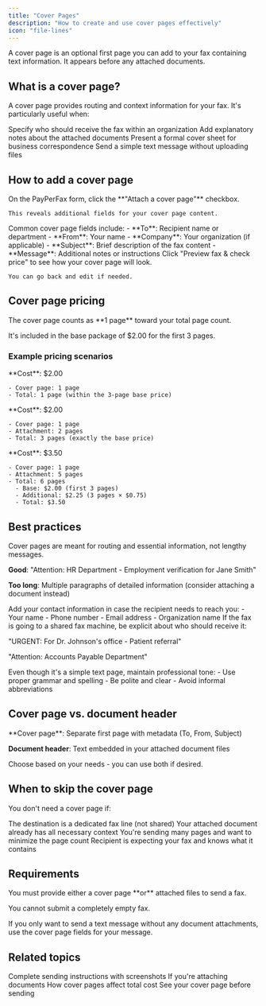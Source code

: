 ```yaml
---
title: "Cover Pages"
description: "How to create and use cover pages effectively"
icon: "file-lines"
---
```


A cover page is an optional first page you can add to your fax containing text information. It appears before any attached documents.

## What is a cover page?

A cover page provides routing and context information for your fax. It's particularly useful when:

<CardGroup cols={2}>
  <Card title="Routing Instructions" icon="route">
    Specify who should receive the fax within an organization
  </Card>
  <Card title="Context & Notes" icon="message">
    Add explanatory notes about the attached documents
  </Card>
  <Card title="Professional Appearance" icon="briefcase">
    Present a formal cover sheet for business correspondence
  </Card>
  <Card title="No Attachments" icon="file-slash">
    Send a simple text message without uploading files
  </Card>
</CardGroup>

## How to add a cover page

<Steps>
  <Step title="Enable cover page">
    On the PayPerFax form, click the **"Attach a cover page"** checkbox.

    This reveals additional fields for your cover page content.
  </Step>

  <Step title="Fill in the fields">
    Common cover page fields include:
    - **To**: Recipient name or department
    - **From**: Your name
    - **Company**: Your organization (if applicable)
    - **Subject**: Brief description of the fax content
    - **Message**: Additional notes or instructions
  </Step>

  <Step title="Preview before sending">
    Click "Preview fax & check price" to see how your cover page will look.

    You can go back and edit if needed.
  </Step>
</Steps>

## Cover page pricing

<Info>
The cover page counts as **1 page** toward your total page count.

It's included in the base package of $2.00 for the first 3 pages.
</Info>

### Example pricing scenarios

<AccordionGroup>
  <Accordion title="Cover page only (no attachments)">
    **Cost**: $2.00

    - Cover page: 1 page
    - Total: 1 page (within the 3-page base price)
  </Accordion>

  <Accordion title="Cover page + 2-page attachment">
    **Cost**: $2.00

    - Cover page: 1 page
    - Attachment: 2 pages
    - Total: 3 pages (exactly the base price)
  </Accordion>

  <Accordion title="Cover page + 5-page attachment">
    **Cost**: $3.50

    - Cover page: 1 page
    - Attachment: 5 pages
    - Total: 6 pages
      - Base: $2.00 (first 3 pages)
      - Additional: $2.25 (3 pages × $0.75)
      - Total: $3.50
  </Accordion>
</AccordionGroup>

## Best practices

<Accordion title="Keep it concise" icon="compress">
Cover pages are meant for routing and essential information, not lengthy messages.

**Good**: "Attention: HR Department - Employment verification for Jane Smith"

**Too long**: Multiple paragraphs of detailed information (consider attaching a document instead)
</Accordion>

<Accordion title="Include key contact info" icon="address-card">
Add your contact information in case the recipient needs to reach you:
- Your name
- Phone number
- Email address
- Organization name
</Accordion>

<Accordion title="Specify routing clearly" icon="signs-post">
If the fax is going to a shared fax machine, be explicit about who should receive it:

"URGENT: For Dr. Johnson's office - Patient referral"

"Attention: Accounts Payable Department"
</Accordion>

<Accordion title="Use professional language" icon="user-tie">
Even though it's a simple text page, maintain professional tone:
- Use proper grammar and spelling
- Be polite and clear
- Avoid informal abbreviations
</Accordion>

## Cover page vs. document header

<Tip>
**Cover page**: Separate first page with metadata (To, From, Subject)

**Document header**: Text embedded in your attached document files

Choose based on your needs - you can use both if desired.
</Tip>

## When to skip the cover page

You don't need a cover page if:

<CardGroup cols={2}>
  <Card title="Direct Fax Line" icon="phone">
    The destination is a dedicated fax line (not shared)
  </Card>
  <Card title="Self-Explanatory Document" icon="file-check">
    Your attached document already has all necessary context
  </Card>
  <Card title="Saving Costs" icon="piggy-bank">
    You're sending many pages and want to minimize the page count
  </Card>
  <Card title="Previous Communication" icon="comments">
    Recipient is expecting your fax and knows what it contains
  </Card>
</CardGroup>

## Requirements

<Warning>
You must provide either a cover page **or** attached files to send a fax.

You cannot submit a completely empty fax.
</Warning>

If you only want to send a text message without any document attachments, use the cover page fields for your message.

## Related topics

<CardGroup cols={2}>
  <Card
    title="Step-by-Step Guide"
    icon="list-check"
    href="/sending-faxes/step-by-step-guide"
  >
    Complete sending instructions with screenshots
  </Card>
  <Card
    title="File Requirements"
    icon="file"
    href="/sending-faxes/file-requirements"
  >
    If you're attaching documents
  </Card>
  <Card
    title="Pricing Structure"
    icon="dollar-sign"
    href="/pricing/pricing-structure"
  >
    How cover pages affect total cost
  </Card>
  <Card
    title="Preview & Pricing"
    icon="eye"
    href="/sending-faxes/preview-and-pricing"
  >
    See your cover page before sending
  </Card>
</CardGroup>
